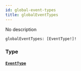 ```yaml
---
id: global-event-types
title: globalEventTypes
---
```


No description

```graphql
globalEventTypes: [EventType!]!

```

### Type

#### [`EventType`](/graphql/objects/event-type)
